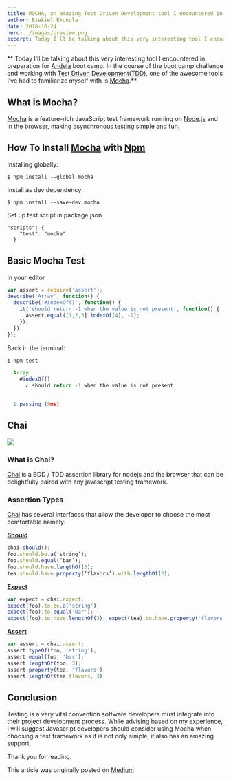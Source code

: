 ```yaml
---
title: MOCHA, an amazing Test Driven Development tool I encountered in preparation for Andela boot camp.
author: Ezekiel Ekunola
date: 2018-10-24
hero: ./images/preview.png
excerpt: Today I’ll be talking about this very interesting tool I encountered in preparation for [Andela](https://andela.com/) boot camp
---
```


** Today I’ll be talking about this very interesting tool I encountered in preparation for [Andela](https://andela.com/) boot camp. In the course of the boot camp challenge and working with [Test Driven Development(TDD)](https://technologyconversations.com/2013/12/20/test-driven-development-tdd-example-walkthrough), one of the awesome tools I’ve had to familiarize myself with is [Mocha](https://mochajs.org/).**


## What is Mocha?

[Mocha](https://mochajs.org/) is a feature-rich JavaScript test framework running on [Node.js](https://nodejs.org/en/) and in the browser, making asynchronous testing simple and fun.

## How To Install [Mocha](https://mochajs.org/) with [Npm](https://nodejs.org/en/)

Installing globally:

```
$ npm install --global mocha
```

Install as dev dependency:

```
$ npm install --save-dev mocha
```

Set up test script in package.json

```
"scripts": {
    "test": "mocha"
  }
  ```

  ## Basic Mocha Test
In your editor

```js
var assert = require('assert');
describe('Array', function() {
  describe('#indexOf()', function() {
    it('should return -1 when the value is not present', function() {
      assert.equal([1,2,3].indexOf(4), -1);
    });
  });
});
```
Back in the terminal:

```js
$ npm test

  Array
    #indexOf()
      ✓ should return -1 when the value is not present


  1 passing (9ms)
  ```

  ## Chai

  ![](./images/chai.png)

  ### What is Chai?
  [Chai](https://www.chaijs.com/) is a BDD / TDD assertion library for nodejs and the browser that can be delightfully paired with any javascript testing framework.

  ### Assertion Types

[Chai](https://www.chaijs.com/) has several interfaces that allow the developer to choose the most comfortable namely:

**[Should](https://www.chaijs.com/guide/styles/)**

```js
chai.should();
foo.should.be.a(‘string’); 
foo.should.equal(‘bar’);
foo.should.have.lengthOf(3);
tea.should.have.property(‘flavors’).with.lengthOf(3);
```

**[Expect](https://www.chaijs.com/guide/styles/)**

```js
var expect = chai.expect;  
expect(foo).to.be.a('string'); 
expect(foo).to.equal('bar'); 
expect(foo).to.have.lengthOf(3); expect(tea).to.have.property('flavors').with.lengthOf(3);
```

**[Assert](https://www.chaijs.com/guide/styles/)**

```js
var assert = chai.assert;  
assert.typeOf(foo, 'string'); 
assert.equal(foo, 'bar'); 
assert.lengthOf(foo, 3);
assert.property(tea, 'flavors'); 
assert.lengthOf(tea.flavors, 3);
```

## Conclusion
Testing is a very vital convention software developers must integrate into their project development process. While advising based on my experience, I will suggest Javascript developers should consider using Mocha when choosing a test framework as it is not only simple, it also has an amazing support.

Thank you for reading.

This article was originally posted on [Medium](https://medium.com/@easybuoy/mocha-an-amazing-test-driven-development-tool-i-encountered-in-preparation-for-andela-boot-camp-ce718519e93e)